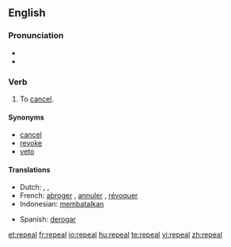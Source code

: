 ==English==

===Pronunciation===
* {{audio|en-us-repeal.ogg|Audio (US)}}
* {{rhymes|iːl}}

===Verb===
{{en-verb}}

# To [[cancel]].

====Synonyms====
*[[cancel]]
*[[revoke]]
*[[veto]]

====Translations====
{{trans-top|To cancel}}
* Dutch: {{t-|nl|terugtrekken}}, {{t+|nl|annuleren}}, {{t|nl|afschaffen}}
*French: [[abroger]] {{i|a law}}, [[annuler]] {{i|a decision, a law}}, [[révoquer]] {{i|a person}}
*Indonesian: [[batal|membatalkan]]
{{trans-mid}}
*Spanish: [[derogar]]
{{trans-bottom}}

[[et:repeal]]
[[fr:repeal]]
[[io:repeal]]
[[hu:repeal]]
[[te:repeal]]
[[vi:repeal]]
[[zh:repeal]]
